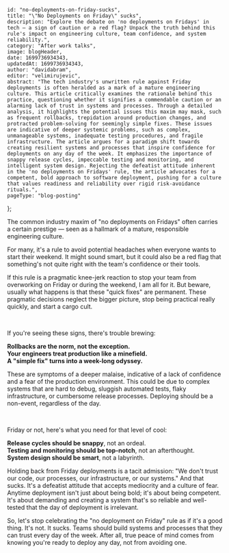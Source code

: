 
    id: "no-deployments-on-friday-sucks",
    title: "\"No Deployments on Friday\" sucks", 
    description: "Explore the debate on 'no deployments on Fridays' in tech — a sign of caution or a red flag? Unpack the truth behind this rule's impact on engineering culture, team confidence, and system reliability.",
    category: "After work talks",
    image: blogHeader,
    date: 1699736934343,
    updatedAt: 1699736934343,
    author: "davidabram",
    editor: "velimirujevic",
    abstract: "The tech industry's unwritten rule against Friday deployments is often heralded as a mark of a mature engineering culture. This article critically examines the rationale behind this practice, questioning whether it signifies a commendable caution or an alarming lack of trust in systems and processes. Through a detailed analysis, it highlights the potential issues this maxim may mask, such as frequent rollbacks, trepidation around production changes, and protracted problem-solving for seemingly simple fixes. These issues are indicative of deeper systemic problems, such as complex, unmanageable systems, inadequate testing procedures, and fragile infrastructure. The article argues for a paradigm shift towards creating resilient systems and processes that inspire confidence for deployments on any day of the week. It emphasizes the importance of snappy release cycles, impeccable testing and monitoring, and intelligent system design. Rejecting the defeatist attitude inherent in the 'no deployments on Fridays' rule, the article advocates for a competent, bold approach to software deployment, pushing for a culture that values readiness and reliability over rigid risk-avoidance rituals.", 
    pageType: "blog-posting"
};


The common industry maxim of "no deployments on Fridays" often carries a certain prestige — seen as a hallmark of a mature, responsible engineering culture.

For many, it's a rule to avoid potential headaches when everyone wants to start their weekend. It might sound smart, but it could also be a red flag that something's not quite right with the team's confidence or their tools.

If this rule is a pragmatic knee-jerk reaction to stop your team from overworking on Friday or during the weekend, I am all for it. But beware, usually what happens is that these "quick fixes" are permanent. These pragmatic decisions neglect the bigger picture, stop being practical really quickly, and start a cargo cult.

<br />

If you're seeing these signs, there's trouble brewing:  

**Rollbacks are the norm, not the exception.**  
**Your engineers treat production like a minefield.**  
**A "simple fix" turns into a week-long odyssey.**  

These are symptoms of a deeper malaise, indicative of a lack of confidence and a fear of the production environment. This could be due to complex systems that are hard to debug, sluggish automated tests, flaky infrastructure, or cumbersome release processes. Deploying should be a non-event, regardless of the day.

<br />

Friday or not, here's what you need for that level of cool:  

**Release cycles should be snappy**, not an ordeal.  
**Testing and monitoring should be top-notch**, not an afterthought.  
**System design should be smart**, not a labyrinth.  


Holding back from Friday deployments is a tacit admission: "We don't trust our code, our processes, our infrastructure, or our systems."
And that sucks. It's a defeatist attitude that accepts mediocrity and a culture of fear.
Anytime deployment isn't just about being bold; it's about being competent. It's about demanding and creating a system that's so reliable and well-tested that the day of deployment is irrelevant.

So, let's stop celebrating the "no deployment on Friday" rule as if it's a good thing. It's not. It sucks. Teams should build systems and processes that they can trust every day of the week. After all, true peace of mind comes from knowing you're ready to deploy any day, not from avoiding one.





